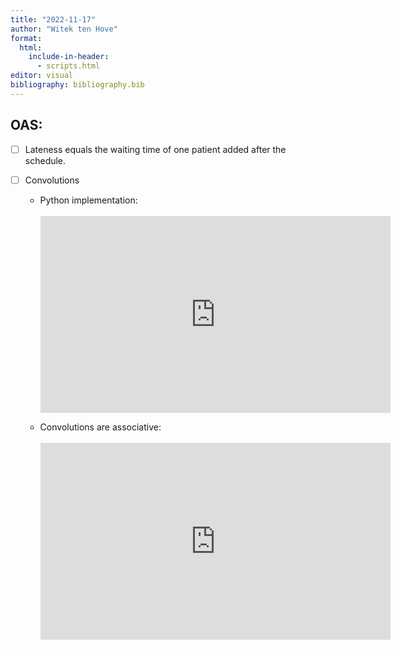```yaml
---
title: "2022-11-17"
author: "Witek ten Hove"
format:
  html:
    include-in-header:
      - scripts.html
editor: visual
bibliography: bibliography.bib
---
```


## OAS:

-   [ ] Lateness equals the waiting time of one patient added after the schedule.

-   [ ] Convolutions

    - Python implementation: <br><br>  <iframe width="560" height="315" src="https://www.youtube.com/embed/KuXjwB4LzSA" title="YouTube video player" frameborder="0" allow="accelerometer; autoplay; clipboard-write; encrypted-media; gyroscope; picture-in-picture" allowfullscreen></iframe>

    - Convolutions are associative: <br><br> <iframe width="560" height="315" src="https://www.youtube.com/embed/AgKQQtEc9dk" title="YouTube video player" frameborder="0" allow="accelerometer; autoplay; clipboard-write; encrypted-media; gyroscope; picture-in-picture" allowfullscreen></iframe>

